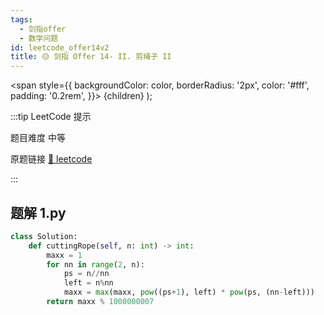 ```yaml
---
tags:
  - 剑指offer
  - 数学问题
id: leetcode_offer14v2
title: 🟡 剑指 Offer 14- II. 剪绳子 II
---
```


  <span
    style={{
      backgroundColor: color,
      borderRadius: '2px',
      color: '#fff',
      padding: '0.2rem',
    }}>
    {children}
  </span>
);

:::tip LeetCode 提示

题目难度 <Highlight color="#ffc01e">中等</Highlight>

原题链接 [🔗 leetcode](https://leetcode-cn.com/problems/jian-sheng-zi-ii-lcof/)

:::



## 题解 1.py

```py
class Solution:
    def cuttingRope(self, n: int) -> int:
        maxx = 1
        for nn in range(2, n):
            ps = n//nn
            left = n%nn
            maxx = max(maxx, pow((ps+1), left) * pow(ps, (nn-left)))
        return maxx % 1000000007
```



